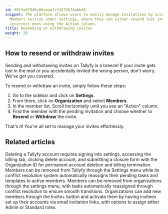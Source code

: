 ```yaml
---
id: 99ffa87946c0dceaafcf4573b74abb46
snippet: The platform allows users to easily manage invitations by accessing the Organization
  Members section under Settings, where they can either resend lost invites or withdraw
  incorrect ones using the Action column.
title: Resending or withdrawing invites
weight: 28
---
```


## How to resend or withdraw invites

Sending and withdrawing invites on Tallyfy is a breeze! If your invite gets lost in the mail or you accidentally invited the wrong person, don't worry. We've got you covered.

To resend or withdraw an invite, simply follow these steps:

1. Go to the sidebar and click on **Settings**.
2. From there, click on **Organization** and select **Members**.
3. In the member list, Scroll horizontally until you see an "Action" column.
4. Find the member with the pending invitation and choose whether to **Resend** or **Withdraw** the invite.

That's it! You're all set to manage your invites effortlessly.


## Related articles
<CardGrid>
<LinkTitleCard header="<b>Personal Settings > Cancel and delete your Tallyfy account</b>" href="/products/pro/settings/personal-settings/how-can-i-cancel-and-delete-my-tallyfy-account/" > Deleting a Tallyfy account requires signing into settings, accessing the billing tab, clicking delete account, and submitting a closure form with the Organization ID for permanent account deletion and billing termination. </LinkTitleCard>
<LinkTitleCard header="<b>Org Settings > Remove a Member</b>" href="/products/pro/settings/org-settings/how-can-i-remove-a-member-from-my-tallyfy-organization/" > Members can be removed from Tallyfy through the Settings menu while its conflict resolution system automatically reassigns their pending tasks and templates to active members. </LinkTitleCard>
<LinkTitleCard header="<b>Members > Remove a member</b>" href="/products/pro/documenting/members/how-can-i-remove-a-member-from-my-tallyfy-organization/" > Members can be removed from organizations through the settings menu, with tasks automatically reassigned through conflict resolution to ensure smooth transitions. </LinkTitleCard>
<LinkTitleCard header="<b>Members > Invite and activate members</b>" href="/products/pro/documenting/members/how-to-invite-and-activate-members-on-tallyfy/" > Organizations can add new members through the Invite+ button and activate them by having invitees set up their accounts via email invitation links, with options to assign either Admin or Standard roles. </LinkTitleCard>
</CardGrid>